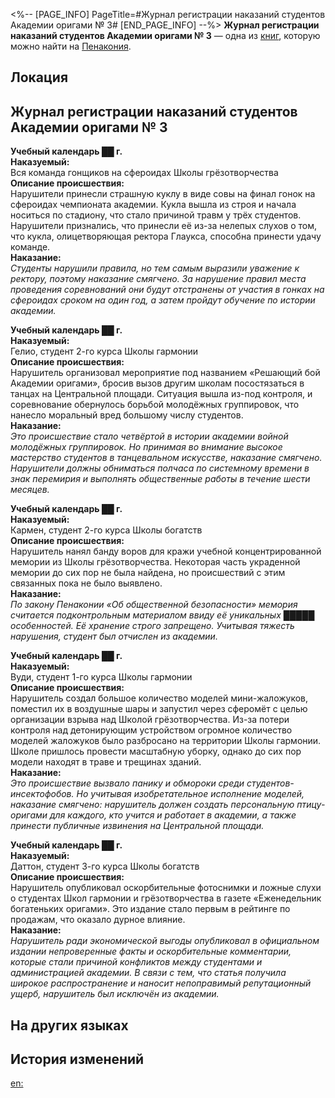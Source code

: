 <%-- [PAGE_INFO]
PageTitle=#Журнал регистрации наказаний студентов Академии оригами №&nbsp;3#
[END_PAGE_INFO] --%>
{{Дополнить}}
{{Книга Инфобокс
|id           = 411
|partIds      = 190706
|Название     = 
|Изображение  = Предмет Плёнка Пенакония.png
|Мир          = Пенакония
|Томов        = 1
|Автор        = <!--нужно добавить-->
|Описание     = Детальные записи о нарушениях студентов и назначенных дисциплинарных наказаниях. В настоящее время служит основным справочным материалом для назначения наказаний.
|Том1         = {{tx}}
|Источник1    = {{tx|Отсутствует источник}}
|Персонажи    = 
|Фракции      = 
}}
'''Журнал регистрации наказаний студентов Академии оригами №&nbsp;3''' — одна из [[Книги|книг]], которую можно найти на [[Пенакония]].

==Локация==
{{Отметка карты|<!--название карты-->|<!--id отметки-->}}

==Журнал регистрации наказаний студентов Академии оригами №&nbsp;3==
'''Учебный календарь ██ г.'''<br />
'''Наказуемый:'''<br />
Вся команда гонщиков на сфероидах Школы грёзотворчества<br />
'''Описание происшествия:'''<br />
Нарушители принесли страшную куклу в виде совы на финал гонок на сфероидах чемпионата академии. Кукла вышла из строя и начала носиться по стадиону, что стало причиной травм у трёх студентов. Нарушители признались, что принесли её из-за нелепых слухов о том, что кукла, олицетворяющая ректора Глаукса, способна принести удачу команде.<br />
'''Наказание:'''<br />
''Студенты нарушили правила, но тем самым выразили уважение к ректору, поэтому наказание смягчено. За нарушение правил места проведения соревнований они будут отстранены от участия в гонках на сфероидах сроком на один год, а затем пройдут обучение по истории академии.''


'''Учебный календарь ██ г.'''<br />
'''Наказуемый:'''<br />
Гелио, студент 2-го курса Школы гармонии<br />
'''Описание происшествия:'''<br />
Нарушитель организовал мероприятие под названием «Решающий бой Академии оригами», бросив вызов другим школам посостязаться в танцах на Центральной площади. Ситуация вышла из-под контроля, и соревнование обернулось борьбой молодёжных группировок, что нанесло моральный вред большому числу студентов.<br />
'''Наказание:'''<br />
''Это происшествие стало четвёртой в истории академии войной молодёжных группировок. Но принимая во внимание высокое мастерство студентов в танцевальном искусстве, наказание смягчено. Нарушители должны обниматься полчаса по системному времени в знак перемирия и выполнять общественные работы в течение шести месяцев.''


'''Учебный календарь ██ г.'''<br />
'''Наказуемый:'''<br />
Кармен, студент 2-го курса Школы богатств<br />
'''Описание происшествия:'''<br />
Нарушитель нанял банду воров для кражи учебной концентрированной мемории из Школы грёзотворчества. Некоторая часть украденной мемории до сих пор не была найдена, но происшествий с этим связанных пока не было выявлено.<br />
'''Наказание:'''<br />
''По закону Пенаконии «Об общественной безопасности» мемория считается подконтрольным материалом ввиду её уникальных █████ особенностей. Её хранение строго запрещено. Учитывая тяжесть нарушения, студент был отчислен из академии.''


'''Учебный календарь ██ г.'''<br />
'''Наказуемый:'''<br />
Вуди, студент 1-го курса Школы гармонии<br />
'''Описание происшествия:'''<br />
Нарушитель создал большое количество моделей мини-жаложуков, поместил их в воздушные шары и запустил через сферомёт с целью организации взрыва над Школой грёзотворчества. Из-за потери контроля над детонирующим устройством огромное количество моделей жаложуков было разбросано на территории Школы гармонии. Школе пришлось провести масштабную уборку, однако до сих пор модели находят в траве и трещинах зданий.<br />
'''Наказание:'''<br />
''Это происшествие вызвало панику и обмороки среди студентов-инсектофобов. Но учитывая изобретательное исполнение моделей, наказание смягчено: нарушитель должен создать персональную птицу-оригами для каждого, кто учится и работает в академии, а также принести публичные извинения на Центральной площади.''


'''Учебный календарь ██ г.'''<br />
'''Наказуемый:'''<br />
Даттон, студент 3-го курса Школы богатств<br />
'''Описание происшествия:'''<br />
Нарушитель опубликовал оскорбительные фотоснимки и ложные слухи о студентах Школ гармонии и грёзотворчества в газете «Еженедельник богатеньких оригами». Это издание стало первым в рейтинге по продажам, что оказало дурное влияние.<br />
'''Наказание:'''<br />
''Нарушитель ради экономической выгоды опубликовал в официальном издании непроверенные факты и оскорбительные комментарии, которые стали причиной конфликтов между студентами и администрацией академии. В связи с тем, что статья получила широкое распространение и наносит непоправимый репутационный ущерб, нарушитель был исключён из академии.''

==На других языках==
{{На других языках
|en   = Paperfold University Student Disciplinary Record (Vol. 3)
|zhs  = 折纸大学学生处分记录（卷三）
|zht  = 摺紙大學學生處分紀錄（卷三）
|ja   = 折り紙大学の学生処分記録（3）
|ko   = 종이접기 아카데미 학생 처분 기록(3권)
|es   = Registro disciplinario estudiantil de la Academia de Origami (Vol. 3)
|fr   = Registre disciplinaire de l'Université Origami (Vol. 3)
|ru   = Журнал регистрации наказаний студентов Академии оригами №&nbsp;3
|th   = การลงโทษนักศึกษา ของมหาวิทยาลัย Paperfold (เล่ม 3)
|vi   = Biên Bản Kỷ Luật Sinh Viên Học Viện Gấp Giấy (Tập 3)
|de   = Strafprotokoll für Studenten der Origami-Akademie (Band 3)
|id   = Catatan Hukuman Murid Paperfold University (Volume 3)
|pt   = Histórico Disciplinar de um Aluno da Academia Dobradura (Vol. 3)
}}

==История изменений==
{{История изменений|3.5}}

[[en:]]
